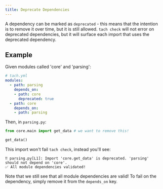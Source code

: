 ```yaml
---
title: Deprecate Dependencies
---
```


A dependency can be marked as `deprecated` - this means that the intention is to remove it over time, but it is still allowed.
`tach check` will not error on deprecated dependencies, but it will surface each import that uses the deprecated dependency.

## Example

Given modules called 'core' and 'parsing':

```yaml
# tach.yml
modules:
  - path: parsing
    depends_on:
    - path: core
      deprecated: true
  - path: core
    depends_on:
    - path: parsing
```

Then, in `parsing.py`:

```python
from core.main import get_data # we want to remove this!

get_data()
```

This import won't fail `tach check`, instead you'll see:
```shell
‼️ parsing.py[L1]: Import 'core.get_data' is deprecated. 'parsing' should not depend on 'core'.
✅ All module dependencies validated!
```

Note that we still see that all module dependencies are valid! To fail on the dependency, simply remove it from the `depends_on` key.

